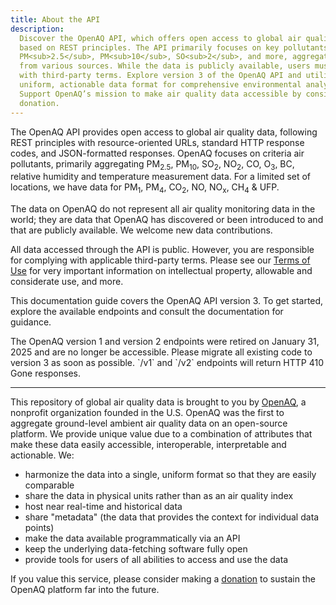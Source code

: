```yaml
---
title: About the API
description:
  Discover the OpenAQ API, which offers open access to global air quality data
  based on REST principles. The API primarily focuses on key pollutants like
  PM<sub>2.5</sub>, PM<sub>10</sub>, SO<sub>2</sub>, and more, aggregating data
  from various sources. While the data is publicly available, users must comply
  with third-party terms. Explore version 3 of the OpenAQ API and utilize its
  uniform, actionable data format for comprehensive environmental analysis.
  Support OpenAQ’s mission to make air quality data accessible by considering a
  donation.
---
```



The OpenAQ API provides open access to global air quality data, following REST
principles with resource-oriented URLs, standard HTTP response codes, and
JSON-formatted responses. OpenAQ focuses on criteria air pollutants, primarily
aggregating PM<sub>2.5</sub>, PM<sub>10</sub>, SO<sub>2</sub>, NO<sub>2</sub>,
CO, O<sub>3</sub>, BC, relative humidity and temperature measurement data. For a
limited set of locations, we have data for PM<sub>1</sub>, PM<sub>4</sub>,
CO<sub>2</sub>, NO, NO<sub>x</sub>, CH<sub>4</sub> & UFP.

The data on OpenAQ do not represent all air quality monitoring data in the
world; they are data that OpenAQ has discovered or been introduced to and that
are publicly available. We welcome new data contributions.

All data accessed through the API is public. However, you are responsible for
complying with applicable third-party terms. Please see our
[Terms of Use](/about/terms) for very important information on intellectual
property, allowable and considerate use, and more.

This documentation guide covers the OpenAQ API version 3. To get
started, explore the available endpoints and consult the documentation for
guidance.

<Aside type="danger" title="Retired version">
The OpenAQ version 1 and version 2 endpoints were retired on January 31, 2025
and are no longer be accessible. Please migrate all existing code to version 3
as soon as possible. `/v1` and `/v2` endpoints will return HTTP 410 Gone responses.
</Aside>

---

This repository of global air quality data is brought to you by
[OpenAQ](https://openaq.org), a nonprofit organization founded in the U.S.
OpenAQ was the first to aggregate ground-level ambient air quality data on an
open-source platform. We provide unique value due to a combination of attributes
that make these data easily accessible, interoperable, interpretable and
actionable. We:

- harmonize the data into a single, uniform format so that they are easily
  comparable
- share the data in physical units rather than as an air quality index
- host near real-time and historical data
- share "metadata" (the data that provides the context for individual data
  points)
- make the data available programmatically via an API
- keep the underlying data-fetching software fully open
- provide tools for users of all abilities to access and use the data

If you value this service, please consider making a
[donation](https://secure.givelively.org/donate/openaq-inc/) to sustain the
OpenAQ platform far into the future.
